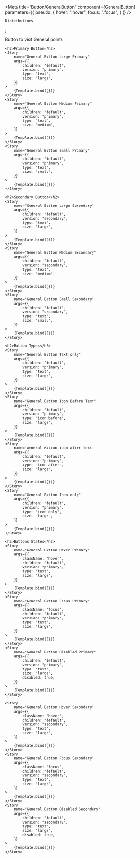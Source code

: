 

<Meta
    title="Button/GeneralButton"
    component={GeneralButton}
    parameters={{
        pseudo: {
            hover: ".hover",
            focus: ".focus",
        }
    }}
/>

    Distributions
</GeneralButton>;

<Canvas columns={1}  withSource="open" withToolbar >
    <Title>General Button</Title>
    <Subtitle>Button to visit General points</Subtitle>
    
    <h2>Primary Button</h2>
    <Story
        name="General Button Large Primary"
        args={{
            children: "default",
            version: "primary",
            type: "text",
            size: "large",
        }}
    >
        {Template.bind({})}
    </Story>
    <Story
        name="General Button Medium Primary"
        args={{
            children: "default",
            version: "primary",
            type: "text",
            size: "medium",
        }}
    >
        {Template.bind({})}
    </Story>
    <Story
        name="General Button Small Primary"
        args={{
            children: "default",
            version: "primary",
            type: "text",
            size: "small",
        }}
    >
        {Template.bind({})}
    </Story>
    
    <h2>Secondary Button</h2>
    <Story
        name="General Button Large Secondary"
        args={{
            children: "default",
            version: "secondary",
            type: "text",
            size: "large",
        }}
    >
        {Template.bind({})}
    </Story>
    <Story
        name="General Button Medium Secondary"
        args={{
            children: "default",
            version: "secondary",
            type: "text",
            size: "medium",
        }}
    >
        {Template.bind({})}
    </Story>
    <Story
        name="General Button Small Secondary"
        args={{
            children: "default",
            version: "secondary",
            type: "text",
            size: "small",
        }}
    >
        {Template.bind({})}
    </Story>
    
    <h2>Button Types</h2>
    <Story
        name="General Button Text only"
        args={{
            children: "default",
            version: "primary",
            type: "text",
            size: "large",
        }}
    >
        {Template.bind({})}
    </Story>
    <Story
        name="General Button Icon Before Text"
        args={{
            children: "default",
            version: "primary",
            type: "icon before",
            size: "large",
        }}
    >
        {Template.bind({})}
    </Story>
    <Story
        name="General Button Icon After Text"
        args={{
            children: "default",
            version: "primary",
            type: "icon after",
            size: "large",
        }}
    >
        {Template.bind({})}
    </Story>
    <Story
        name="General Button Icon only"
        args={{
            children: "default",
            version: "primary",
            type: "icon only",
            size: "large",
        }}
    >
        {Template.bind({})}
    </Story>
    
    <h2>Buttons States</h2>
    <Story
        name="General Button Hover Primary"
        args={{
            className: "hover",
            children: "default",
            version: "primary",
            type: "text",
            size: "large",
        }}
    >
        {Template.bind({})}
    </Story>
    <Story
        name="General Button Focus Primary"
        args={{
            className: "focus",
            children: "default",
            version: "primary",
            type: "text",
            size: "large",
        }}
    >
        {Template.bind({})}
    </Story>
    <Story
        name="General Button Disabled Primary"
        args={{
            children: "default",
            version: "primary",
            type: "text",
            size: "large",
            disabled: true,
        }}
    >
        {Template.bind({})}
    </Story>
    
    <Story
        name="General Button Hover Secondary"
        args={{
            className: "hover",
            children: "default",
            version: "secondary",
            type: "text",
            size: "large",
        }}
    >
        {Template.bind({})}
    </Story>
    <Story
        name="General Button Focus Secondary"
        args={{
            className: "focus",
            children: "default",
            version: "secondary",
            type: "text",
            size: "large",
        }}
    >
        {Template.bind({})}
    </Story>
    <Story
        name="General Button Disabled Secondary"
        args={{
            children: "default",
            version: "secondary",
            type: "text",
            size: "large",
            disabled: true,
        }}
    >
        {Template.bind({})}
    </Story>
</Canvas>
